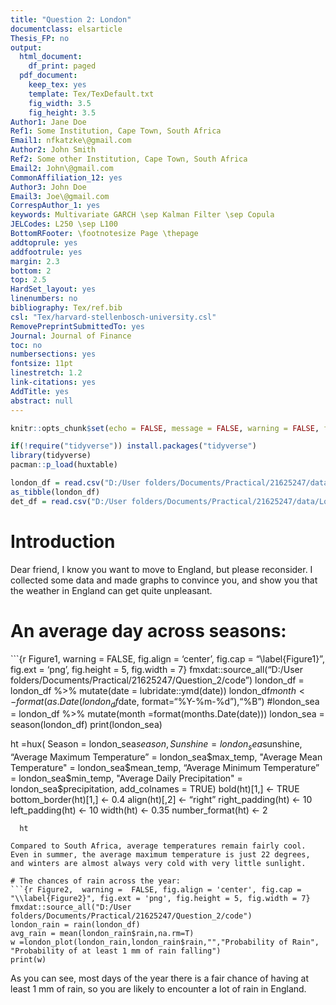 ---
title: "Question 2: London"
documentclass: elsarticle
Thesis_FP: no
output:
  html_document:
    df_print: paged
  pdf_document:
    keep_tex: yes
    template: Tex/TexDefault.txt
    fig_width: 3.5
    fig_height: 3.5
Author1: Jane Doe
Ref1: Some Institution, Cape Town, South Africa
Email1: nfkatzke\@gmail.com
Author2: John Smith
Ref2: Some other Institution, Cape Town, South Africa
Email2: John\@gmail.com
CommonAffiliation_12: yes
Author3: John Doe
Email3: Joe\@gmail.com
CorrespAuthor_1: yes
keywords: Multivariate GARCH \sep Kalman Filter \sep Copula
JELCodes: L250 \sep L100
BottomRFooter: \footnotesize Page \thepage
addtoprule: yes
addfootrule: yes
margin: 2.3
bottom: 2
top: 2.5
HardSet_layout: yes
linenumbers: no
bibliography: Tex/ref.bib
csl: "Tex/harvard-stellenbosch-university.csl"
RemovePreprintSubmittedTo: yes
Journal: Journal of Finance
toc: no
numbersections: yes
fontsize: 11pt
linestretch: 1.2
link-citations: yes
AddTitle: yes
abstract: null
---

<!-- First: Set your default preferences for chunk options: -->

<!-- If you want a chunk's code to be printed, set echo = TRUE. message = FALSE stops R printing ugly package loading details in your final paper too. I also suggest setting warning = FALSE and checking for warnings in R, else you might find ugly warnings in your paper. -->

```{r setup, include=FALSE}
knitr::opts_chunk$set(echo = FALSE, message = FALSE, warning = FALSE, fig.width = 6, fig.height = 5, fig.pos="H", fig.pos = 'H')

if(!require("tidyverse")) install.packages("tidyverse")
library(tidyverse)
pacman::p_load(huxtable)

london_df = read.csv("D:/User folders/Documents/Practical/21625247/data/London/london_weather.csv")
as_tibble(london_df)
det_df = read.csv("D:/User folders/Documents/Practical/21625247/data/London/UKMonthly_Detailed.csv")

```

<!-- ############################## -->

<!-- # Start Writing here: -->

<!-- ############################## -->

# Introduction \label{Introduction}
Dear friend, I know you want to move to England, but please reconsider. I collected some data and made graphs to convince you, and show you that the weather in England can get quite unpleasant.

# An average day across seasons:
```{r Figure1,  warning =  FALSE, fig.align = 'center', fig.cap = "\\label{Figure1}", fig.ext = 'png', fig.height = 5, fig.width = 7}
fmxdat::source_all("D:/User folders/Documents/Practical/21625247/Question_2/code")
london_df = london_df %>% mutate(date = lubridate::ymd(date))
london_df$month<- format(as.Date(london_df$date, format="%Y-%m-%d"),"%B")
#london_sea = london_df %>% mutate(month =format(months.Date(date)))
london_sea = season(london_df)
print(london_sea)

ht =hux(
        Season = london_sea$season,
        Sunshine = london_sea$sunshine,
        "Average Maximum Temperature" = london_sea$max_temp,
        "Average Mean Temperature" = london_sea$mean_temp,
        "Average Minimum Temperature" = london_sea$min_temp,
        "Average Daily Precipitation" = london_sea$precipitation,
        add_colnames = TRUE)
    bold(ht)[1,]           <- TRUE
    bottom_border(ht)[1,]  <- 0.4
    align(ht)[,2]          <- "right"
    right_padding(ht)      <- 10
    left_padding(ht)       <- 10
    width(ht)              <- 0.35
   number_format(ht)      <- 2

      ht
```
Compared to South Africa, average temperatures remain fairly cool. Even in summer, the average maximum temperature is just 22 degrees, and winters are almost always very cold with very little sunlight.

# The chances of rain across the year:
```{r Figure2,  warning =  FALSE, fig.align = 'center', fig.cap = "\\label{Figure2}", fig.ext = 'png', fig.height = 5, fig.width = 7}
fmxdat::source_all("D:/User folders/Documents/Practical/21625247/Question_2/code")
london_rain = rain(london_df)
avg_rain = mean(london_rain$rain,na.rm=T)
w =london_plot(london_rain,london_rain$rain,"","Probability of Rain", "Probability of at least 1 mm of rain falling")
print(w)
```
As you can see, most days of the year there is a fair chance of having at least 1 mm of rain, so you are likely to encounter a lot of rain in England.




